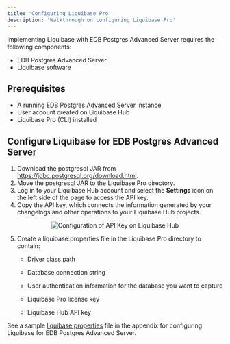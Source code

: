```yaml
---
title: 'Configuring Liquibase Pro'
description: 'Walkthrough on configuring Liquibase Pro'
---
```


Implementing Liquibase with EDB Postgres Advanced Server requires the following components:

- EDB Postgres Advanced Server
- Liquibase software

## Prerequisites

- A running EDB Postgres Advanced Server instance
- User account created on Liquibase Hub
- Liquibase Pro (CLI) installed

## Configure Liquibase for EDB Postgres Advanced Server

1. Download the postgresql JAR from https://jdbc.postgresql.org/download.html.
2. Move the postgresql JAR to the Liquibase Pro directory.
3. Log in to your Liquibase Hub account and select the **Settings** icon on the left side of the page to access the API key.
4. Copy the API key, which connects the information generated by your changelogs and other operations to your Liquibase Hub projects.

<p align="center">
  <img  alt="Configuration of API Key on Liquibase Hub" src="Images/ConfigurationPrerequisites1.png">
</p>


5. Create a liquibase.properties file in the Liquibase Pro directory to contain:

   - Driver class path

   - Database connection string

   - User authentication information for the database you want to capture

   - Liquibase Pro license key

   - Liquibase Hub API key

See a sample [liquibase.properties](07-Appendix.mdx) file in the appendix for configuring Liquibase for EDB Postgres Advanced Server.
